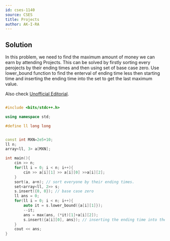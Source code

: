 ```yaml
---
id: cses-1140
source: CSES
title: Projects
author: AK-I-RA
---
```


## Solution

In this problem, we need to find the maximum amount of money we can earn by attending Projects. 
This can be solved by firstly sorting every perojects by their ending times and then using set of base case zero. Use lower_bound function to find the enterval of ending time less then starting time and inserting the ending time into the set to get the last maximum value. 

Also check [Unofficial Editorial](https://codeforces.com/blog/entry/70018).

```cpp

#include <bits/stdc++.h>

using namespace std;

#define ll long long


const int MXN=2e5+10;
ll n;
array<ll, 3> a[MXN];

int main(){
    cin >> n;
    for(ll i = 0; i < n; i++){
        cin >> a[i][1] >> a[i][0] >>a[i][2];
    }
    sort(a, a+n); // sort everyone by their ending times.
    set<array<ll, 2>> s;
    s.insert({0, 0}); // base case zero
    ll ans = 0;
    for(ll i = 0; i < n; i++){
        auto it = s.lower_bound({a[i][1]});
        --it;
        ans = max(ans, (*it)[1]+a[i][2]);
        s.insert({a[i][0], ans}); // inserting the ending time into the set
    }
    cout << ans;
}
```

